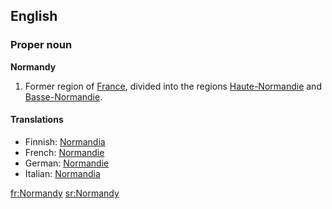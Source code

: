 ==English==

===Proper noun===
'''Normandy'''

# Former region of [[France]], divided into the regions [[Haute-Normandie]] and [[Basse-Normandie]].

====Translations====

*Finnish: [[Normandia]]
*French: [[Normandie]] {{f}}
*German: [[Normandie]] {{f}}
*Italian: [[Normandia]] {{f}}

[[fr:Normandy]]
[[sr:Normandy]]